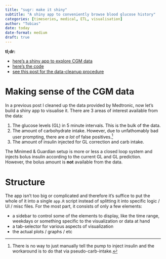 ```yaml
---
title: "sugr: make it shiny"
subtitle: "A shiny app to conveniently browse blood glucose history"
categories: [timeseries, medical, ETL, visualisation]
author: "Tobias"
date: today
date-format: medium
draft: true
---
```


::: tldr
**tl;dr:**

- [here's a shiny app to explore CGM data](https://marauderpixie.shinyapps.io/sugr_explorer/)
- [here's the code](https://github.com/MarauderPixie/sugr_explorer)
- [see this post for the data-cleanup procedure](https://tobiasanton.eu/projects/sugr-prep)
:::


# Making sense of the CGM data

In a previous post I cleaned up the data provided by Medtronic, now let's build
a shiny app to visualise it. There are 3 areas of interest available from the data:

1. The glucose levels (GL) in 5 minute intervals. This is the bulk of the data.
2. The amount of carbohydrate intake. However, due to unfathomably bad 
user prompting, there are _a lot_ of false positives.^[There is no way to just 
manually tell the pump to inject insulin and the workaround is to do that via 
pseudo-carb-intake.]
3. The amount of insulin injected for GL correction and carb intake. 

The Minimed & Guardian setup is more or less a closed loop system and injects bolus
insulin according to the current GL and GL prediction. However, the bolus amount is
**not** available from the data.


# Structure

The app isn't too big or complicated and therefore it's suffice to put the whole of it 
into a single `app.R` script instead of splitting it into specific logic / UI / misc files. 
For the most part, it consists of only a few elements:

- a sidebar to control some of the elements to display, like the time range, weekdays or 
something specific to the visualization or data at hand
- a tab-selector for various aspects of visualization
- the actual plots / graphs / etc
